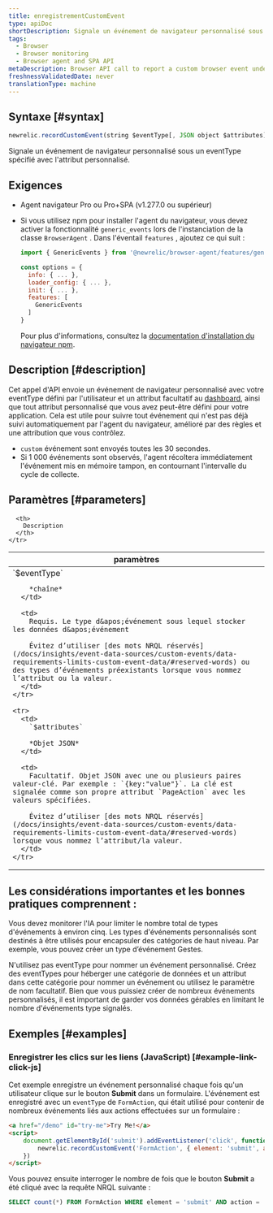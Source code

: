 ```yaml
---
title: enregistrementCustomEvent
type: apiDoc
shortDescription: Signale un événement de navigateur personnalisé sous un eventType spécifié avec l'attribut personnalisé.
tags:
  - Browser
  - Browser monitoring
  - Browser agent and SPA API
metaDescription: Browser API call to report a custom browser event under a specified eventType with custom attributes.
freshnessValidatedDate: never
translationType: machine
---
```


## Syntaxe [#syntax]

```js
newrelic.recordCustomEvent(string $eventType[, JSON object $attributes])
```

Signale un événement de navigateur personnalisé sous un eventType spécifié avec l&apos;attribut personnalisé.

## Exigences

* Agent navigateur Pro ou Pro+SPA (v1.277.0 ou supérieur)

* Si vous utilisez npm pour installer l&apos;agent du navigateur, vous devez activer la fonctionnalité `generic_events` lors de l&apos;instanciation de la classe `BrowserAgent` . Dans l&apos;éventail `features` , ajoutez ce qui suit :

  ```js
  import { GenericEvents } from '@newrelic/browser-agent/features/generic_events';

  const options = {
    info: { ... },
    loader_config: { ... },
    init: { ... },
    features: [
      GenericEvents
    ]
  }
  ```

  Pour plus d&apos;informations, consultez la [documentation d&apos;installation du navigateur npm](https://www.npmjs.com/package/@newrelic/browser-agent#new-relic-browser-agent).

## Description [#description]

Cet appel d&apos;API envoie un événement de navigateur personnalisé avec votre eventType défini par l&apos;utilisateur et un attribut facultatif au [dashboard](/docs/query-your-data/explore-query-data/dashboards/introduction-new-relic-one-dashboards), ainsi que tout attribut personnalisé que vous avez peut-être défini pour votre application. Cela est utile pour suivre tout événement qui n&apos;est pas déjà suivi automatiquement par l&apos;agent du navigateur, amélioré par des règles et une attribution que vous contrôlez.

* `custom` événement sont envoyés toutes les 30 secondes.
* Si 1 000 événements sont observés, l&apos;agent récoltera immédiatement l&apos;événement mis en mémoire tampon, en contournant l&apos;intervalle du cycle de collecte.

## Paramètres [#parameters]

<table>
  <thead>
    <tr>
      <th width="25%">
        paramètres
      </th>

      <th>
        Description
      </th>
    </tr>
  </thead>

  <tbody>
    <tr>
      <td>
        `$eventType`

        *chaîne*
      </td>

      <td>
        Requis. Le type d&apos;événement sous lequel stocker les données d&apos;événement

        Évitez d’utiliser [des mots NRQL réservés](/docs/insights/event-data-sources/custom-events/data-requirements-limits-custom-event-data/#reserved-words) ou des types d’événements préexistants lorsque vous nommez l’attribut ou la valeur.
      </td>
    </tr>

    <tr>
      <td>
        `$attributes`

        *Objet JSON*
      </td>

      <td>
        Facultatif. Objet JSON avec une ou plusieurs paires valeur-clé. Par exemple : `{key:"value"}`. La clé est signalée comme son propre attribut `PageAction` avec les valeurs spécifiées.

        Évitez d’utiliser [des mots NRQL réservés](/docs/insights/event-data-sources/custom-events/data-requirements-limits-custom-event-data/#reserved-words) lorsque vous nommez l’attribut/la valeur.
      </td>
    </tr>
  </tbody>
</table>

## Les considérations importantes et les bonnes pratiques comprennent :

Vous devez monitorer l&apos;IA pour limiter le nombre total de types d&apos;événements à environ cinq. Les types d&apos;événements personnalisés sont destinés à être utilisés pour encapsuler des catégories de haut niveau. Par exemple, vous pouvez créer un type d’événement Gestes.

N&apos;utilisez pas eventType pour nommer un événement personnalisé. Créez des eventTypes pour héberger une catégorie de données et un attribut dans cette catégorie pour nommer un événement ou utilisez le paramètre de nom facultatif. Bien que vous puissiez créer de nombreux événements personnalisés, il est important de garder vos données gérables en limitant le nombre d&apos;événements type signalés.

## Exemples [#examples]

### Enregistrer les clics sur les liens (JavaScript) [#example-link-click-js]

Cet exemple enregistre un événement personnalisé chaque fois qu&apos;un utilisateur clique sur le bouton <DNT>**Submit**</DNT> dans un formulaire. L&apos;événement est enregistré avec un `eventType` de `FormAction`, qui était utilisé pour contenir de nombreux événements liés aux actions effectuées sur un formulaire :

```html
<a href="/demo" id="try-me">Try Me!</a>
<script>
    document.getElementById('submit').addEventListener('click', function(e) {
        newrelic.recordCustomEvent('FormAction', { element: 'submit', action: 'click' });
    })
</script>
```

Vous pouvez ensuite interroger le nombre de fois que le bouton <DNT>**Submit**</DNT> a été cliqué avec la requête NRQL suivante :

```sql
SELECT count(*) FROM FormAction WHERE element = 'submit' AND action = 'click' SINCE 1 hour ago
```